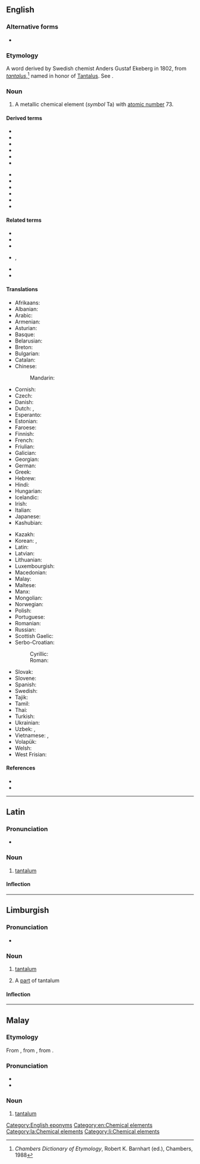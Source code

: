 ==English==
{{elements|Ta|hafnium|Hf|tungsten|W}}

===Alternative forms===
* {{l|en|tantalium}} {{qualifier|obsolete}}

===Etymology===
A {{etyl|NL.|en}} word derived by Swedish chemist Anders Gustaf Ekeberg in 1802, from {{etyl|la|en}} ''[[tantalus]]'',<ref>''Chambers Dictionary of Etymology'', Robert K. Barnhart (ed.), Chambers, 1988</ref> named in honor of [[w:Tantalus|Tantalus]]. See {{m|en|-ium}}.

===Noun===
{{en-noun|~}}
{{wikipedia}}

# A metallic chemical element (''symbol'' Ta) with [[atomic number]] 73.

====Derived terms====
{{der-top}}
* {{l|en|eka-tantalum}}
* {{l|en|tantalate}}
* {{l|en|tantalian}}
* {{l|en|tantalic}}
* {{l|en|tantalous}}
* {{l|en|tantalum carbide}}
{{der-mid}}
* {{l|en|tantalum dioxide}}
* {{l|en|tantalum lamp}}
* {{l|en|tantalum oxide}}
* {{l|en|tantalum pentachloride}}
* {{l|en|tantalum pentoxide}}
* {{l|en|tanteuxenite}}
{{der-bottom}}

====Related terms====
{{rel-top}}
* {{l|en|coltan}}
* {{l|en|Tantalean}}
* {{l|en|Tantalic}}
{{rel-mid}}
* {{l|en|tantalise}}, {{l|en|tantalize}}
* {{l|en|tantalite}}
* {{l|en|Tantalus}}
{{rel-bottom}}

====Translations====
{{trans-top|A metallic chemical element with an atomic number of 73.}}
* Afrikaans: {{t|af|tantaal}}
* Albanian: {{t|sq|tantal}}
* Arabic: {{t|ar|تَنْتَالُم|m}}
* Armenian: {{t+|hy|տանտալ}}
* Asturian: {{t|ast|tántalu|m}}
* Basque: {{t|eu|tantalioa}}
* Belarusian: {{t|be|танта́л|m}}
* Breton: {{t|br|tantal}}
* Bulgarian: {{t|bg|танта́л|m}}
* Catalan: {{t+|ca|tàntal|m}}
* Chinese:
*: Mandarin: {{t+|cmn|鉭|tr=dàn}}
* Cornish: {{t|kw|tantalum}}
* Czech: {{t+|cs|tantal}}
* Danish: {{t+|da|tantal}}
* Dutch: {{t+|nl|tantaal|n}}, {{t+|nl|tantalium|n}}
* Esperanto: {{t+|eo|tantalo}}
* Estonian: {{t+|et|tantaal}}
* Faroese: {{t|fo|tantal}}
* Finnish: {{t+|fi|tantaali}}
* French: {{t+|fr|tantale|m}}
* Friulian: {{t|fur|tantali}}
* Galician: {{t+|gl|tántalo|m}}
* Georgian: {{t|ka|ტანტალი}}
* German: {{t+|de|Tantal|n}}
* Greek: {{t+|el|ταντάλιο|n}}
* Hebrew: {{t+|he|טנטלום|tr=tantálum}}
* Hindi: {{t|hi|सहातु|tr=sahaatu|sc=Deva}}
* Hungarian: {{t+|hu|tantál}}
* Icelandic: {{t+|is|tantal}}
* Irish: {{t|ga|tantalam}}
* Italian: {{t+|it|tantalio|m}}
* Japanese: {{t+|ja|タンタル|tr=tantaru}}
* Kashubian: {{t|csb|tantôl}}
{{trans-mid}}
* Kazakh: {{t|kk|тантал|sc=Cyrl}}
* Korean: {{t+|ko|탄탈}}, {{t|ko|탄탈룸}}
* Latin: {{t|la|tantalium}}
* Latvian: {{t|lv|tantals}}
* Lithuanian: {{t+|lt|tantalas}}
* Luxembourgish: {{t|lb|Tantal}}
* Macedonian: {{t|mk|танта́л|m}}
* Malay: {{t|ms|tantalum}}
* Maltese: {{t|mt|tantalju}}
* Manx: {{t|gv|tantalum}}
* Mongolian: {{t|mn|тантал|sc=Cyrl}}
* Norwegian: {{t|no|tantal}}
* Polish: {{t+|pl|tantal|m}}
* Portuguese: {{t+|pt|tântalo|m}}
* Romanian: {{t+|ro|tantal|n}}
* Russian: {{t+|ru|танта́л|m}}
* Scottish Gaelic: {{t|gd|tantalam}}
* Serbo-Croatian:
*: Cyrillic: {{t|sh|тантал|m|sc=Cyrl}}
*: Roman: {{t+|sh|tantal|m}}
* Slovak: {{t|sk|tantal|m}}
* Slovene: {{t+|sl|tantal}}
* Spanish: {{t+|es|tántalo|m}}
* Swedish: {{t+|sv|tantal}}
* Tajik: {{t|tg|тантал}}
* Tamil: {{t|ta|தந்தாலம்}}
* Thai: {{t|th|แทนทาลัม}}
* Turkish: {{t+|tr|tantal}}
* Ukrainian: {{t|uk|танта́л|m}}
* Uzbek: {{t+|uz|tantal}}, {{t+|uz|тантал|sc=Cyrl}}
* Vietnamese: {{t|vi|tantali}}, {{t|vi|tantan}}
* Volapük: {{t+|vo|tantalin}}
* Welsh: {{t+|cy|tantalwm}}
* West Frisian: {{t|fy|tantaal}}
{{trans-bottom}}

====References====
* {{R:WebMineral}}
* {{R:mindat}}
<references/>

[[Category:English eponyms]]
[[Category:en:Chemical elements]]

----

==Latin==
{{wikipedia|lang=la}}

===Pronunciation===
* {{la-IPA|tantalum}}

===Noun===
{{la-noun|tantalum|tantalī|n|second}}

# [[Latin|tantalum]]

====Inflection====
{{la-decl-2nd-N|tantal}}

[[Category:la:Chemical elements]]

----

==Limburgish==

===Pronunciation===
* {{IPA|[tɑ˧nˈʃaː˨lɔ˧m]|lang=li}}

===Noun===
{{li-noun|g=n}}

# {{lb|li|uncountable}} [[tantalum#English|tantalum]]
# A [[part]] of tantalum

====Inflection====
{{li-decl-noun-um|tantal}}

[[Category:li:Chemical elements]]

----

==Malay==
{{wikipedia|lang=ms}}
{{elements|Ta|hafnium|Hf|tungsten|W|lang=ms}}

===Etymology===
From {{etyl|en|ms}} {{m|en|tantalum}}, from {{etyl|NL.|ms}}, from {{etyl|la|ms}} {{m|la|tantalus}}.

===Pronunciation===
* {{IPA|[tantalom]|[tantaləm]|[tɛntələm]|lang=ms}}
* {{rhymes|alom|lom|om|lang=ms}}

===Noun===
{{head|ms|noun}}

# [[#English|tantalum]] {{gloss|chemical element}}